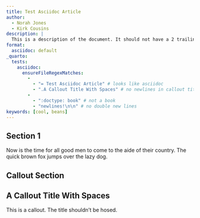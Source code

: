 ```yaml
---
title: Test Asciidoc Article
author:
  - Norah Jones
  - Kirk Cousins
description: |
  This is a description of the document. It should not have a 2 trailing newlines!
format:
  asciidoc: default
_quarto:
  tests: 
    asciidoc:
      ensureFileRegexMatches:
        - 
          - "= Test Asciidoc Article" # looks like asciidoc
          - ".A Callout Title With Spaces" # no newlines in callout titles
        - 
          - ":doctype: book" # not a book
          - "newlines!\n\n" # no double new lines
keywords: [cool, beans]
---
```


## Section 1

Now is the time for all good men to come to the aide of their country. The quick brown fox jumps over the lazy dog.

## Callout Section

:::{.callout-note}

## A Callout Title With Spaces

This is a callout. The title shouldn't be hosed.

:::